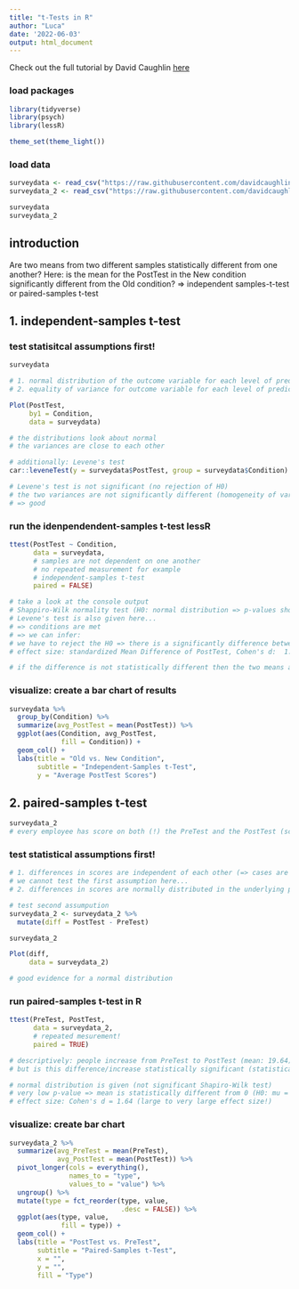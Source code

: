 ```yaml
---
title: "t-Tests in R"
author: "Luca"
date: '2022-06-03'
output: html_document
---
```


Check out the full tutorial by David Caughlin [here](https://www.youtube.com/watch?v=yoPGwvUzjgQ&list=PLKkRkURCtPjCJOZHskCoyJCPb8wMDs2CW&index=23)


### load packages

```r
library(tidyverse)
library(psych)
library(lessR)

theme_set(theme_light())
```

### load data

```r
surveydata <- read_csv("https://raw.githubusercontent.com/davidcaughlin/R-Tutorial-Data-Files/master/TrainingEvaluation_PrePostControl.csv")
surveydata_2 <- read_csv("https://raw.githubusercontent.com/davidcaughlin/R-Tutorial-Data-Files/master/TrainingEvaluation_PrePostOnly.csv")

surveydata
surveydata_2
```


## introduction

Are two means from two different samples statistically different from one another?
Here: is the mean for the PostTest in the New condition significantly different from the Old condition?
=> independent samples-t-test or paired-samples t-test



## 1. independent-samples t-test

### test statisitcal assumptions first!

```r
surveydata

# 1. normal distribution of the outcome variable for each level of predictor
# 2. equality of variance for outcome variable for each level of predictor

Plot(PostTest, 
     by1 = Condition,
     data = surveydata)

# the distributions look about normal
# the variances are close to each other

# additionally: Levene's test
car::leveneTest(y = surveydata$PostTest, group = surveydata$Condition)

# Levene's test is not significant (no rejection of H0)
# the two variances are not significantly different (homogeneity of variance).
# => good
```



### run the idenpendendent-samples t-test lessR{}

```r
ttest(PostTest ~ Condition,
      data = surveydata,
      # samples are not dependent on one another 
      # no repeated measurement for example
      # independent-samples t-test
      paired = FALSE)

# take a look at the console output
# Shappiro-Wilk normality test (H0: normal distribution => p-values should not be statistically significant)
# Levene's test is also given here...
# => conditions are met
# => we can infer:
# we have to reject the H0 => there is a significantly difference between the means (OLD vs. NEW condition)
# effect size: standardized Mean Difference of PostTest, Cohen's d:  1.357 (large to very large effect size!)

# if the difference is not statistically different then the two means are equal to one anohter... (no difference!)
```



### visualize: create a bar chart of results

```r
surveydata %>% 
  group_by(Condition) %>% 
  summarize(avg_PostTest = mean(PostTest)) %>% 
  ggplot(aes(Condition, avg_PostTest,
             fill = Condition)) + 
  geom_col() +
  labs(title = "Old vs. New Condition",
       subtitle = "Independent-Samples t-Test",
       y = "Average PostTest Scores")
```




## 2. paired-samples t-test

```r
surveydata_2
# every employee has score on both (!) the PreTest and the PostTest (scores are paired by the employees)
```


### test statistical assumptions first!

```r
# 1. differences in scores are independent of each other (=> cases are randomly selected form the underlying population!)
# we cannot test the first assumption here...
# 2. differences in scores are normally distributed in the underlying population

# test second assumpution
surveydata_2 <- surveydata_2 %>% 
  mutate(diff = PostTest - PreTest)

surveydata_2

Plot(diff,
     data = surveydata_2)

# good evidence for a normal distribution
```


### run paired-samples t-test in R

```r
ttest(PreTest, PostTest,
      data = surveydata_2,
      # repeated mesurement!
      paired = TRUE)

# descriptively: people increase from PreTest to PostTest (mean: 19.64)
# but is this difference/increase statistically significant (statistically different from 0)?

# normal distribution is given (not significant Shapiro-Wilk test)
# very low p-value => mean is statistically different from 0 (H0: mu = 0)
# effect size: Cohen's d = 1.64 (large to very large effect size!)
```



### visualize: create bar chart

```r
surveydata_2 %>% 
  summarize(avg_PreTest = mean(PreTest),
            avg_PostTest = mean(PostTest)) %>% 
  pivot_longer(cols = everything(),
               names_to = "type",
               values_to = "value") %>% 
  ungroup() %>% 
  mutate(type = fct_reorder(type, value, 
                            .desc = FALSE)) %>% 
  ggplot(aes(type, value,
             fill = type)) + 
  geom_col() + 
  labs(title = "PostTest vs. PreTest",
       subtitle = "Paired-Samples t-Test",
       x = "",
       y = "",
       fill = "Type")
```







